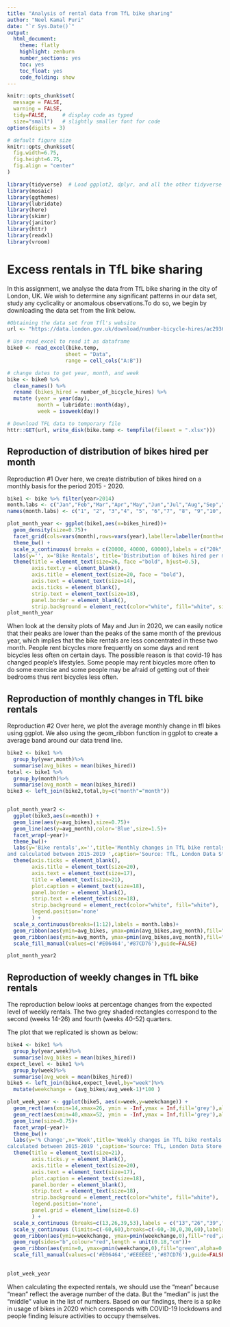 ```yaml
---
title: "Analysis of rental data from TfL bike sharing"
author: "Neel Kamal Puri"
date: "`r Sys.Date()`"
output:
  html_document:
    theme: flatly
    highlight: zenburn
    number_sections: yes
    toc: yes
    toc_float: yes
    code_folding: show
---
```



```r
knitr::opts_chunk$set(
  message = FALSE, 
  warning = FALSE, 
  tidy=FALSE,     # display code as typed
  size="small")   # slightly smaller font for code
options(digits = 3)

# default figure size
knitr::opts_chunk$set(
  fig.width=6.75, 
  fig.height=6.75,
  fig.align = "center"
)
```


```r
library(tidyverse)  # Load ggplot2, dplyr, and all the other tidyverse packages
library(mosaic)
library(ggthemes)
library(lubridate)
library(here)
library(skimr)
library(janitor)
library(httr)
library(readxl)
library(vroom)
```

# Excess rentals in TfL bike sharing

In this assignment, we analyse the data from TfL bike sharing in the city of London, UK. We wish to determine any significant patterns in our data set, study any cyclicality or anomalous observations.To do so, we begin by downloading the data set from the link below.

```r
#Obtaining the data set from Tfl's website
url <- "https://data.london.gov.uk/download/number-bicycle-hires/ac29363e-e0cb-47cc-a97a-e216d900a6b0/tfl-daily-cycle-hires.xlsx"

# Use read_excel to read it as dataframe
bike0 <- read_excel(bike.temp,
                   sheet = "Data",
                   range = cell_cols("A:B"))

# change dates to get year, month, and week
bike <- bike0 %>% 
  clean_names() %>% 
  rename (bikes_hired = number_of_bicycle_hires) %>% 
  mutate (year = year(day),
          month = lubridate::month(day),
          week = isoweek(day))

```

```r

# Download TFL data to temporary file
httr::GET(url, write_disk(bike.temp <- tempfile(fileext = ".xlsx")))
```

## Reproduction of distribution of bikes hired per month

Reproduction #1
Over here, we create distribution of bikes hired on a monthly basis for the period 2015 - 2020.

```r
bike1 <- bike %>% filter(year>2014)
month.labs <- c("Jan","Feb","Mar","Apr","May","Jun","Jul","Aug","Sep","Oct","Nov","Dec")
names(month.labs) <- c("1", "2", "3","4", "5", "6","7", "8", "9","10", "11", "12")

plot_month_year <- ggplot(bike1,aes(x=bikes_hired))+ 
  geom_density(size=0.75)+ 
  facet_grid(cols=vars(month),rows=vars(year),labeller=labeller(month=month.labs))+
  theme_bw() +
  scale_x_continuous( breaks = c(20000, 40000, 60000),labels = c("20k", "40k", "60k"))+
  labs(y='', x='Bike Rentals', title='Distribution of bikes hired per month')+
  theme(title = element_text(size=26, face ="bold", hjust=0.5),
        axis.text.y = element_blank(),
        axis.title = element_text(size=20, face = "bold"),
        axis.text = element_text(size=14),
        axis.ticks = element_blank(),
        strip.text = element_text(size=18),
        panel.border = element_blank(),
        strip.background = element_rect(color="white", fill="white", size=1))
plot_month_year
```

When look at the density plots of May and Jun in 2020, we can easily notice that their peaks are lower than the peaks of the same month of the previous year, which implies that the bike rentals are less concentrated in these two month. People rent bicycles more frequently on some days and rent bicycles less often on certain days. The possible reason is that covid-19 has changed people's lifestyles. Some people may rent bicycles more often to do some exercise and some people may be afraid of getting out of their bedrooms thus rent bicycles less often.

## Reproduction of monthly changes in TfL bike rentals

Reproduction #2
Over here, we plot the average monthly change in tfl bikes using ggplot. We also using the geom_ribbon function in ggplot to create a average band around our data trend line.  

```r
bike2 <- bike1 %>%
  group_by(year,month)%>%
  summarise(avg_bikes = mean(bikes_hired))
total <- bike1 %>%
  group_by(month)%>%
  summarise(avg_month = mean(bikes_hired))
bike3 <- left_join(bike2,total,by=c("month"="month"))


plot_month_year2 <- 
  ggplot(bike3,aes(x=month)) +
  geom_line(aes(y=avg_bikes),size=0.75)+
  geom_line(aes(y=avg_month),color='Blue',size=1.5)+
  facet_wrap(~year)+
  theme_bw()+
  labs(y='Bike rentals',x='',title='Monthly changes in TfL bike rentals',subtitle = 'Change from monthly average shown in blue 
and calculated between 2015-2019 ',caption='Source: TfL, London Data Store')+
  theme(axis.ticks = element_blank(),
        axis.title = element_text(size=20),
        axis.text = element_text(size=17),
        title = element_text(size=21),
        plot.caption = element_text(size=18),
        panel.border = element_blank(),
        strip.text = element_text(size=18),
        strip.background = element_rect(color="white", fill="white"),
        legend.position='none'
        ) +
  scale_x_continuous(breaks=(1:12),labels = month.labs)+
  geom_ribbon(aes(ymin=avg_bikes, ymax=pmin(avg_bikes,avg_month),fill="red",alpha=0.3))+
  geom_ribbon(aes(ymin=avg_month, ymax=pmin(avg_bikes,avg_month),fill="green",alpha=0.3))+
  scale_fill_manual(values=c('#E06464','#87CD76'),guide=FALSE)

plot_month_year2

```

## Reproduction of weekly changes in TfL bike rentals

The reproduction below looks at percentage changes from the expected level of weekly rentals. The two grey shaded rectangles correspond to the second (weeks 14-26) and fourth (weeks 40-52) quarters.

The plot that we replicated is shown as below:

```r
bike4 <- bike1 %>%
  group_by(year,week)%>%
  summarise(avg_bikes = mean(bikes_hired))
expect_level <- bike1 %>%
  group_by(week)%>%
  summarise(avg_week = mean(bikes_hired)) 
bike5 <- left_join(bike4,expect_level,by="week")%>%
  mutate(weekchange = (avg_bikes/avg_week-1)*100 )

plot_week_year <- ggplot(bike5, aes(x=week,y=weekchange)) +
  geom_rect(aes(xmin=14,xmax=26, ymin = -Inf,ymax = Inf,fill='grey'),alpha=0.2)+  
  geom_rect(aes(xmin=40,xmax=52, ymin = -Inf,ymax = Inf,fill='grey'),alpha=0.2)+ 
  geom_line(size=0.75)+  
  facet_wrap(~year)+
  theme_bw()+
  labs(y='% Change',x='Week',title='Weekly changes in TfL bike rentals',subtitle = '% Change from weekly average 
calculated between 2015-2019 ',caption='Source: TfL, London Data Store')+
  theme(title = element_text(size=21),
        axis.ticks.y = element_blank(),
        axis.title = element_text(size=20),
        axis.text = element_text(size=17),
        plot.caption = element_text(size=18),
        panel.border = element_blank(),
        strip.text = element_text(size=18),
        strip.background = element_rect(color="white", fill="white"),
        legend.position='none',
        panel.grid = element_line(size=0.6)
        ) +
  scale_x_continuous (breaks=c(13,26,39,53),labels = c("13","26","39","53"))+
  scale_y_continuous (limits=c(-60,60),breaks=c(-60,-30,0,30,60),labels = c("-60%","-30%","0%","30%","60%"))+
  geom_ribbon(aes(ymin=weekchange, ymax=pmin(weekchange,0),fill="red",alpha=0.3))+
  geom_rug(sides="b",colour="red",length = unit(0.18,"cm"))+
  geom_ribbon(aes(ymin=0, ymax=pmin(weekchange,0),fill="green",alpha=0.3))+
  scale_fill_manual(values=c('#E06464','#EEEEEE','#87CD76'),guide=FALSE)
  

plot_week_year


```

When calculating the expected rentals, we should use the "mean" because "mean" reflect the average number of the data. But the "median" is just the "middle" value in the list of numbers. Based on our findings, there is a spike in usage of bikes in 2020 which corresponds with COVID-19 lockdowns and people finding leisure activities to occupy themselves.  


